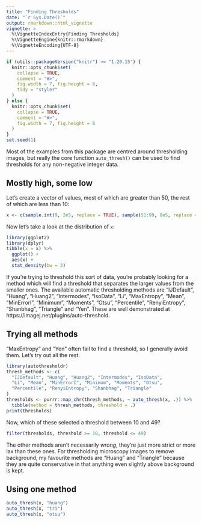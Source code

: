 ```yaml
---
title: "Finding Thresholds"
date: "`r Sys.Date()`"
output: rmarkdown::html_vignette
vignette: >
  %\VignetteIndexEntry{Finding Thresholds}
  %\VignetteEngine{knitr::rmarkdown}
  %\VignetteEncoding{UTF-8}
---
```


```r
if (utils::packageVersion("knitr") >= "1.20.15") {
  knitr::opts_chunk$set(
    collapse = TRUE,
    comment = "#>",
    fig.width = 7, fig.height = 6,
    tidy = "styler"
  )
} else {
  knitr::opts_chunk$set(
    collapse = TRUE,
    comment = "#>",
    fig.width = 7, fig.height = 6
  )
}
set.seed(1)
```

Most of the examples from this package are centred around thresholding images, but really the core function `auto_thresh()` can be used to find thresholds for any non-negative integer data. 


## Mostly high, some low

Let's create a vector of values, most of which are greater than 50, the rest of which are less than 10:

```r
x <- c(sample.int(9, 2e5, replace = TRUE), sample(51:99, 8e5, replace = TRUE))
```

Now let's take a look at the distribution of `x`:

```r
library(ggplot2)
library(dplyr)
tibble(x = x) %>%
  ggplot() +
  aes(x) +
  stat_density(bw = 3)
```

If you're trying to threshold this sort of data, you're probably looking for a method which will find a threshold that separates the larger values from the smaller ones. The available automatic thresholding methods are "IJDefault", "Huang", "Huang2", "Intermodes", "IsoData", "Li", "MaxEntropy", "Mean", "MinErrorI", "Minimum", "Moments", "Otsu", "Percentile", "RenyiEntropy", "Shanbhag", "Triangle" and "Yen". These are well demonstrated at https://imagej.net/plugins/auto-threshold. 


## Trying all methods

"MaxEntropy" and "Yen" often fail to find a threshold, so I generally avoid them. Let's try out all the rest.

```r
library(autothresholdr)
thresh_methods <- c(
  "IJDefault", "Huang", "Huang2", "Intermodes", "IsoData",
  "Li", "Mean", "MinErrorI", "Minimum", "Moments", "Otsu",
  "Percentile", "RenyiEntropy", "Shanbhag", "Triangle"
)
thresholds <- purrr::map_chr(thresh_methods, ~ auto_thresh(x, .)) %>%
  tibble(method = thresh_methods, threshold = .)
print(thresholds)
```

Now, which of these selected a threshold between 10 and 49?

```r
filter(thresholds, threshold >= 10, threshold <= 49)
```

The other methods aren't necessarily _wrong_, they're just more strict or more lax than these ones. For thresholding microscopy images to remove background, my favourite methods are "Huang" and "Triangle" because they are quite conservative in that anything even slightly above background is kept.


## Using one method

```r
auto_thresh(x, "huang")
auto_thresh(x, "tri")
auto_thresh(x, "otsu")
```
